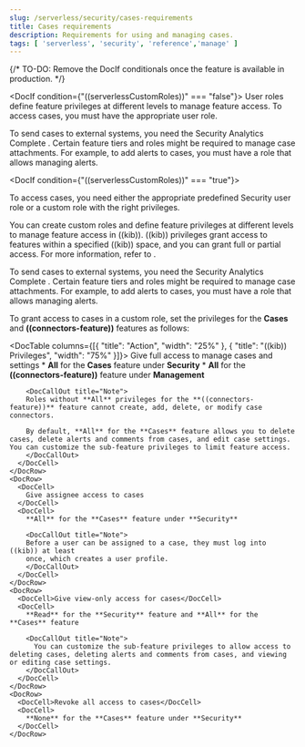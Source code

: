 ```yaml
---
slug: /serverless/security/cases-requirements
title: Cases requirements
description: Requirements for using and managing cases.
tags: [ 'serverless', 'security', 'reference','manage' ]
---
```


<DocBadge template="technical preview" />
<div id="case-permissions"></div>

{/* TO-DO: Remove the DocIf conditionals once the feature is available in production. */}

<DocIf condition={"((serverlessCustomRoles))" === "false"}>
  User roles define feature privileges at different levels to manage feature access. To access cases, you must have the appropriate <DocLink slug="/serverless/general/assign-user-roles">user role</DocLink>.

  <DocCallOut title="Note">
  To send cases to external systems, you need the Security Analytics Complete <DocLink slug="/serverless/elasticsearch/manage-project" text="project feature"/>.
  </DocCallOut>

  <DocCallOut title="Important" color="warning">
  Certain feature tiers and roles might be required to manage case attachments. For example, to add alerts to cases, you must have a role that allows <DocLink slug="/serverless/security/detections-requirements" section="enable-and-access-detections">managing alerts</DocLink>. 
  </DocCallOut>
</DocIf>

<DocIf condition={"((serverlessCustomRoles))" === "true"}>

  To access cases, you need either the appropriate <DocLink slug="/serverless/general/assign-user-roles">predefined Security user role</DocLink> or a <DocLink slug="/serverless/custom-roles">custom role</DocLink> with the right privileges.

  You can create custom roles and define feature privileges at different levels to manage feature access in ((kib)). ((kib)) privileges grant access to features within a specified ((kib)) space, and you can grant full or partial access. For more information, refer to <DocLink slug="/serverless/custom-roles" />.

  <DocCallOut title="Note">
  To send cases to external systems, you need the Security Analytics Complete <DocLink slug="/serverless/elasticsearch/manage-project" text="project feature"/>.
  </DocCallOut>

  <DocCallOut title="Important" color="warning">
  Certain feature tiers and roles might be required to manage case attachments. For example, to add alerts to cases, you must have a role that allows <DocLink slug="/serverless/security/detections-requirements" section="enable-and-access-detections">managing alerts</DocLink>. 
  </DocCallOut>

  To grant access to cases in a custom role, set the privileges for the **Cases** and **((connectors-feature))** features as follows:

  <DocTable columns={[{ "title": "Action", "width": "25%" }, { "title": "((kib)) Privileges", "width": "75%" }]}>
    <DocRow>
      <DocCell>
        Give full access to manage cases and settings
      </DocCell>
      <DocCell>
        * **All** for the **Cases** feature under **Security**
        * **All** for the **((connectors-feature))** feature under **Management**

        <DocCallOut title="Note">
        Roles without **All** privileges for the **((connectors-feature))** feature cannot create, add, delete, or modify case connectors.

        By default, **All** for the **Cases** feature allows you to delete cases, delete alerts and comments from cases, and edit case settings. You can customize the sub-feature privileges to limit feature access.
        </DocCallOut>
      </DocCell>
    </DocRow>
    <DocRow>
      <DocCell>
        Give assignee access to cases
      </DocCell>
      <DocCell>
        **All** for the **Cases** feature under **Security**
        
        <DocCallOut title="Note">
        Before a user can be assigned to a case, they must log into ((kib)) at least
        once, which creates a user profile.
        </DocCallOut>
      </DocCell>
    </DocRow>
    <DocRow>
      <DocCell>Give view-only access for cases</DocCell>
      <DocCell>
        **Read** for the **Security** feature and **All** for the **Cases** feature
        
        <DocCallOut title="Note">
          You can customize the sub-feature privileges to allow access to deleting cases, deleting alerts and comments from cases, and viewing or editing case settings.
        </DocCallOut>
      </DocCell>
    </DocRow>
    <DocRow>
      <DocCell>Revoke all access to cases</DocCell>
      <DocCell>
        **None** for the **Cases** feature under **Security**
      </DocCell>
    </DocRow>
  </DocTable>
</DocIf>
